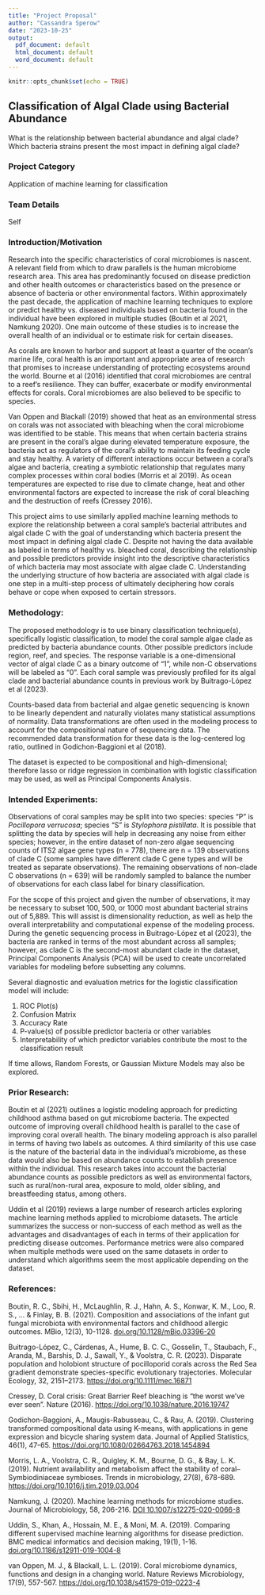 ```yaml
---
title: "Project Proposal"
author: "Cassandra Sperow"
date: "2023-10-25"
output:
  pdf_document: default
  html_document: default
  word_document: default
---
```


```r
knitr::opts_chunk$set(echo = TRUE)
```

## Classification of Algal Clade using Bacterial Abundance

What is the relationship between bacterial abundance and algal clade?
Which bacteria strains present the most impact in defining algal clade?

### Project Category

Application of machine learning for classification

### Team Details

Self

### Introduction/Motivation

Research into the specific characteristics of coral microbiomes is  nascent. A relevant field from which to draw parallels is the human microbiome research area. This area has predominantly focused on disease prediction and other health outcomes or characteristics based on the presence or absence of bacteria or other environmental factors.  Within approximately the past decade, the application of machine learning techniques to explore or predict healthy vs. diseased individuals based on bacteria found in the individual have been explored in multiple studies (Boutin et al 2021, Namkung 2020). One main outcome of these studies is to increase the overall health of an individual or to estimate risk for certain diseases. 

As corals are known to harbor and support at least a quarter of the ocean's marine life, coral health is an important and appropriate area of research that promises to increase understanding of protecting ecosystems around the world. Bourne et al (2016) identified that coral microbiomes are central to a reef's resilience. They can buffer, exacerbate or modify environmental effects for corals. Coral microbiomes are also believed to be specific to species. 

Van Oppen and Blackall (2019) showed that heat as an environmental stress on corals was not associated with bleaching when the coral microbiome was identified to be stable. This means that when certain bacteria strains are present in the coral's algae during elevated temperature exposure, the bacteria act as regulators of the coral's ability to maintain its feeding cycle and stay healthy. A variety of different interactions occur between a coral's algae and bacteria, creating a symbiotic relationship that regulates many complex processes within coral bodies (Morris et al 2019). As ocean temperatures are expected to rise due to climate change, heat and other environmental factors are expected to increase the risk of coral bleaching and the destruction of reefs (Cressey 2016). 

This project aims to use similarly applied machine learning methods to explore the relationship between a coral sample's bacterial attributes and algal clade C with the goal of  understanding which bacteria present the most impact in defining algal clade C. Despite not having the data available as labeled in terms of healthy vs. bleached coral, describing the relationship and possible predictors provide insight into the descriptive characteristics of which bacteria may most associate with algae clade C. Understanding the underlying structure of how bacteria are associated with algal clade is one step in a multi-step process of ultimately deciphering how corals behave or cope when exposed to certain stressors.  

### Methodology: 

The proposed methodology is to use binary classification technique(s), specifically logistic classification, to model the coral sample algae clade as predicted by bacteria abundance counts. Other possible predictors include region, reef, and species. The response variable is a one-dimensional vector of algal clade C as a binary outcome of "1", while non-C observations will be labeled as "0". Each coral sample was previously profiled for its algal clade and bacterial abundance counts in previous work by Buitrago-López et al (2023). 

Counts-based data from bacterial and algae genetic sequencing is known to be linearly dependent and naturally violates many statistical assumptions of normality. Data transformations are often used in the modeling process to account for the compositional nature of sequencing data. The recommended data transformation for these data is the log-centered log ratio, outlined in Godichon-Baggioni et al (2018). 

The dataset is expected to be compositional and high-dimensional; therefore lasso or ridge regression in combination with logistic classification may be used, as well as Principal Components Analysis. 


### Intended Experiments: 

Observations of coral samples may be split into two species: species "P" is *Pocillopora verrucosa*; species "S" is *Stylophora pistillata*. It is possible that splitting the data by species will help in decreasing any noise from either species; however, in the entire dataset of non-zero algae sequencing counts of ITS2 algae gene types (n = 778), there are n = 139 observations of clade C  (some samples have different clade C gene types and will be treated as separate observations). The remaining observations of non-clade C  observations (n = 639) will be randomly sampled to balance the number of observations for each class label for binary classification. 

For the scope of this project and given the number of observations, it may be necessary to subset 100, 500, or 1000 most abundant bacterial strains out of 5,889. This will assist is dimensionality reduction, as well as help the overall interpretability and computational expense of the modeling process. During the genetic sequencing process in Buitrago-López et al (2023), the bacteria are ranked in terms of the most abundant across all samples; however, as clade C is the second-most abundant clade in the dataset, Principal Components Analysis (PCA) will be used to create uncorrelated variables for modeling before subsetting any columns. 

Several diagnostic and evaluation metrics for the logistic classification model will include:

1. ROC Plot(s) 
2. Confusion Matrix 
3. Accuracy Rate
4. P-value(s) of possible predictor bacteria or other variables
5. Interpretability of which predictor variables contribute the most to the classification result

If time allows, Random Forests, or Gaussian Mixture Models may also be explored. 


### Prior Research: 

Boutin et al (2021) outlines a logistic modeling approach for predicting childhood asthma based on gut microbiome bacteria. The expected outcome of improving overall childhood health is parallel to the case of improving coral overall health. The binary modeling approach is also parallel in terms of having two labels as outcomes. A third similarity of this use case is the nature of the bacterial data in the individual's microbiome, as these data would also be based on abundance counts to establish presence within the individual. This research takes into account the bacterial abundance counts as possible predictors as well as environmental factors, such as rural/non-rural area, exposure to mold, older sibling, and breastfeeding status, among others. 

Uddin et al (2019) reviews a large number of research articles exploring machine learning methods applied to microbiome datasets. The article summarizes the success or non-success of each method as well as the advantages and disadvantages of each in terms of their application for predicting disease outcomes. Performance metrics were also compared when multiple methods were used on the same datasets in order to understand which algorithms seem the most applicable depending on the dataset. 

### References: 

Boutin, R. C., Sbihi, H., McLaughlin, R. J., Hahn, A. S., Konwar, K. M., Loo, R. S., ... & Finlay, B. B. (2021). Composition and associations of the infant gut fungal microbiota with environmental factors and childhood allergic outcomes. MBio, 12(3), 10-1128. [doi.org/10.1128/mBio.03396-20](https://journals.asm.org/doi/10.1128/mbio.03396-20)

Buitrago-López, C., Cárdenas, A., Hume, B. C. C., Gosselin, T., Staubach, F., Aranda, M., Barshis, D. J., Sawall, Y., & Voolstra, C. R. (2023). Disparate population and holobiont structure of pocilloporid corals across the Red Sea gradient demonstrate species-specific evolutionary trajectories. Molecular Ecology, 32, 2151–2173. [https://doi.org/10.1111/mec.16871](https://doi.org/10.1111/mec.16871)

Cressey, D. Coral crisis: Great Barrier Reef bleaching is “the worst we’ve ever seen”. Nature (2016). [https://doi.org/10.1038/nature.2016.19747](https://www.nature.com/articles/nature.2016.19747#citeas)

Godichon-Baggioni, A., Maugis-Rabusseau, C., & Rau, A. (2019). Clustering transformed compositional data using K-means, with applications in gene expression and bicycle sharing system data. Journal of Applied Statistics, 46(1), 47-65. [https://doi.org/10.1080/02664763.2018.1454894](https://www.tandfonline.com/doi/abs/10.1080/02664763.2018.1454894?casa_token=fnkmW91KsW8AAAAA:eHVu9BW28CAKOF3U9Jet8uGY4T_wm5NgkPmzSVIW0ZmQicgX5_V2GQXmuwLsBGf16i--A9VUFBvf)

Morris, L. A., Voolstra, C. R., Quigley, K. M., Bourne, D. G., & Bay, L. K. (2019). Nutrient availability and metabolism affect the stability of coral–Symbiodiniaceae symbioses. Trends in microbiology, 27(8), 678-689. [https://doi.org/10.1016/j.tim.2019.03.004](https://www.cell.com/trends/microbiology/fulltext/S0966-842X(19)30068-X)

Namkung, J. (2020). Machine learning methods for microbiome studies. Journal of Microbiology, 58, 206-216. [DOI 10.1007/s12275-020-0066-8](https://link.springer.com/article/10.1007/s12275-020-0066-8)

Uddin, S., Khan, A., Hossain, M. E., & Moni, M. A. (2019). Comparing different supervised machine learning algorithms for disease prediction. BMC medical informatics and decision making, 19(1), 1-16.
[doi.org/10.1186/s12911-019-1004-8](https://bmcmedinformdecismak.biomedcentral.com/articles/10.1186/s12911-019-1004-8)

van Oppen, M. J., & Blackall, L. L. (2019). Coral microbiome dynamics, functions and design in a changing world. Nature Reviews Microbiology, 17(9), 557-567. [https://doi.org/10.1038/s41579-019-0223-4](https://www.nature.com/articles/s41579-019-0223-4)
